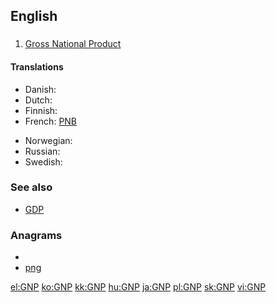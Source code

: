==English==
{{wikipedia}}

==={{initialism}}===
{{infl|en|initialism}}

# {{economics}} [[gross national product|Gross National Product]]

====Translations====
{{trans-top|Gross National Product}}
* Danish: {{t-|da|BNP}}
* Dutch: {{t-|nl|BNP}}
* Finnish: {{t+|fi|BKT}}
* French: [[PNB]]
{{trans-mid}}
* Norwegian: {{t-|no|BNP}}
* Russian: {{t|ru|ВНП|m|tr=ve-en-pé|sc=Cyrl}}
* Swedish: {{t+|sv|BNP}}
{{trans-bottom}}

===See also===
* [[GDP]]

===Anagrams===
* {{alphagram|gnp}}
* [[png#English|png]]


[[el:GNP]]
[[ko:GNP]]
[[kk:GNP]]
[[hu:GNP]]
[[ja:GNP]]
[[pl:GNP]]
[[sk:GNP]]
[[vi:GNP]]